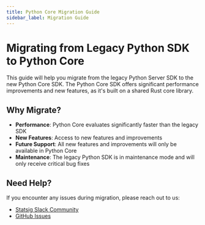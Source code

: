```yaml
---
title: Python Core Migration Guide
sidebar_label: Migration Guide
---
```



# Migrating from Legacy Python SDK to Python Core

This guide will help you migrate from the legacy Python Server SDK to the new Python Core SDK. The Python Core SDK offers significant performance improvements and new features, as it's built on a shared Rust core library.

## Why Migrate?

- **Performance**: Python Core evaluates significantly faster than the legacy SDK
- **New Features**: Access to new features and improvements
- **Future Support**: All new features and improvements will only be available in Python Core
- **Maintenance**: The legacy Python SDK is in maintenance mode and will only receive critical bug fixes

<MigrationInstallation />

<MigrationUserCreation />

<MigrationAPIChanges />

## Need Help?

If you encounter any issues during migration, please reach out to us:
- [Statsig Slack Community](https://statsig.com/slack)
- [GitHub Issues](https://github.com/statsig-io/statsig-server-core/issues)

